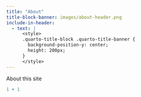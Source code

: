 ```yaml
---
title: "About"
title-block-banner: images/about-header.png
include-in-header:
  - text: |
      <style>
      .quarto-title-block .quarto-title-banner {
        background-position-y: center;
        height: 200px;
      }
      </style>
---
```


About this site

```r
1 + 1
```
